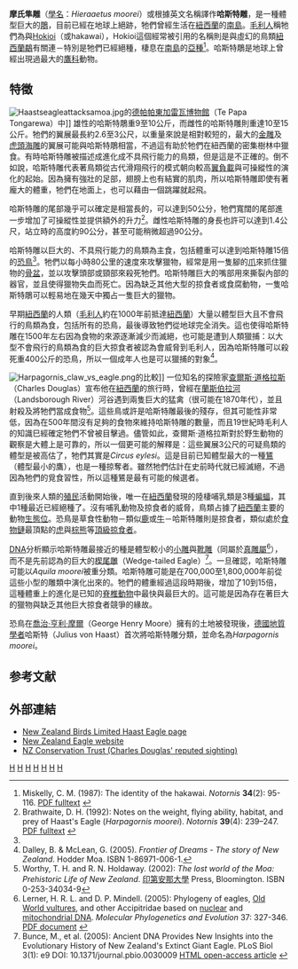 {{Speciesbox
| taxon = Hieraaetus moorei
| name = 摩氏隼雕
| fossil_range = {{Fossil range|晚更新世|全新世}}
| status = EX
| status_system = iucn3.1
| extinct = 1400年代
| image = Giant_Haasts_eagle_attacking_New_Zealand_moa.jpg
| image_caption = 摩氏隼雕攻擊[[恐鳥|恐鳥]]的想像圖
| binomial_authority = [[Julius_von_Haast|Haast]], 1872
| synonyms = ''Harpagornis moorei'' <small>Haast, 1872</small>
}}

'''摩氏隼雕'''（[[學名|學名]]：''Hieraaetus moorei''）或根據英文名稱譯作'''哈斯特雕'''，是一種體型巨大的[[鵰|鵰]]，目前已經在地球上絕跡，牠們曾經生活在[[紐西蘭|紐西蘭]]的[[南島|南島]]。[[毛利人|毛利人]]稱牠們為{{link-en|Poukai|Poukai}}與[[Hakawai|Hokioi]]（或hakawai），Hokioi這個經常被引用的名稱則是與虛幻的鳥類[[紐西蘭鷸|紐西蘭鷸]]有關連－特別是牠們已經絕種，棲息在[[南島|南島]]的[[亞種|亞種]]<ref name="Miskelly">Miskelly, C. M. (1987): The identity of the hakawai. ''Notornis'' '''34'''(2): 95-116. [http://www.notornis.org.nz/free_issues/Notornis_34-1987/Notornis_34_2.pdf PDF fulltext] {{Wayback|url=http://www.notornis.org.nz/free_issues/Notornis_34-1987/Notornis_34_2.pdf |date=20090325235703 }}</ref>。哈斯特鵰是地球上曾經出現過最大的[[鷹科|鷹科]]動物。

== 特徵 ==
[[File:Haastseagleattacksamoa.jpg|thumb]]的[[德帕帕東加雷瓦博物館|德帕帕東加雷瓦博物館]]（Te Papa Tongarewa）中]]
雄性的哈斯特鵰重9至10公斤，而雌性的哈斯特雕則重達10至15公斤。牠們的翼展最長約2.6至3公尺，以重量來說是相對較短的，最大的[[金雕|金雕]]及[[虎頭海雕|虎頭海雕]]的翼展可能與哈斯特鵰相當，不過這有助於牠們在紐西蘭的密集樹林中獵食。有時哈斯特雕被描述成進化成不具飛行能力的鳥類，但是這是不正確的。倒不如說，哈斯特雕代表著鳥類從古代滑翔飛行的模式朝向較高[[翼負載|翼負載]]與可操縱性的演化的起始。因為擁有強壯的足部，翅膀上也有結實的肌肉，所以哈斯特雕即使有著龐大的體重，牠們在地面上，也可以藉由一個跳躍就起飛。

哈斯特雕的尾部幾乎可以確定是相當長的，可以達到50公分，牠們寬闊的尾部進一步增加了可操縱性並提供額外的升力<ref name="Brathwaite">Brathwaite, D. H. (1992): Notes on the weight, flying ability, habitat, and prey of Haast's Eagle (''Harpagornis moorei''). ''Notornis'' '''39'''(4): 239–247. [http://www.notornis.org.nz/free_issues/Notornis_39-1992/Notornis_39_4_239.pdf PDF fulltext] {{Wayback|url=http://www.notornis.org.nz/free_issues/Notornis_39-1992/Notornis_39_4_239.pdf |date=20061108034612 }}</ref>。雌性哈斯特雕的身長也許可以達到1.4公尺，站立時的高度約90公分，甚至可能稍微超過90公分。

哈斯特雕以巨大的、不具飛行能力的鳥類為主食，包括體重可以達到哈斯特雕15倍的[[恐鳥|恐鳥]]<ref name="Brathwaite"/>。牠們以每小時80公里的速度來攻擊獵物，經常是用一隻腳的[[爪|爪]]來抓住獵物的[[骨盆|骨盆]]，並以攻擊頭部或頸部來殺死牠們。哈斯特雕巨大的嘴部用來撕裂內部的器官，並且使得獵物失血而死亡。因為缺乏其他大型的掠食者或食腐動物，一隻哈斯特鵰可以輕易地在幾天中獨占一隻巨大的獵物。

早期[[紐西蘭|紐西蘭]]的人類（[[毛利人|毛利人]]約在1000年前抵達[[紐西蘭|紐西蘭]]）大量以體型巨大且不會飛行的鳥類為食，包括所有的恐鳥，最後導致牠們從地球完全消失。這也使得哈斯特雕在1500年左右因為食物的來源逐漸減少而滅絕，也可能是遭到人類獵捕：以大型不會飛行的鳥類為食的巨大掠食者被認為會威脅到毛利人，因為哈斯特雕可以殺死重400公斤的恐鳥，所以一個成年人也是可以獵捕的對象<ref name="Frontier">Dalley, B. & McLean, G. (2005). ''Frontier of Dreams - The story of New Zealand''. Hodder Moa. ISBN 1-86971-006-1.</ref>。

[[File:Harpagornis_claw_vs_eagle.png|right]]的比較]]
一位知名的探險家[[查爾斯·道格拉斯|查爾斯·道格拉斯]]（Charles Douglas）宣布他在[[紐西蘭|紐西蘭]]的旅行時，曾經在[[蘭斯伯拉河|蘭斯伯拉河]]（Landsborough River）河谷遇到兩隻巨大的猛禽（很可能在1870年代），並且射殺及將牠們當成食物<ref name="Worthy and Holdaway">Worthy, T. H. and R. N. Holdaway. (2002): ''The lost world of the Moa: Prehistoric Life of New Zealand''. [[印第安那大學|印第安那大學]] Press, Bloomington. ISBN 0-253-34034-9</ref>。這些鳥或許是哈斯特雕最後的殘存，但其可能性非常低，因為在500年間沒有足夠的食物來維持哈斯特雕的數量，而且19世紀時毛利人的知識巳經確定牠們不曾被目擊過。儘管如此，查爾斯·道格拉斯對於野生動物的觀察是大體上是可靠的，所以一個更可能的解釋是：這些翼展3公尺的可疑鳥類的體型是被高估了，牠們其實是''Circus eylesi''。這是目前已知體型最大的一種[[鵟|鵟]]（體型最小的鷹），也是一種掠奪者。雖然牠們估計在史前時代就已經滅絕，不過因為牠們的覓食習性，所以這種鵟是最有可能的候選者。

直到後來人類的[[殖民|殖民]]活動開始後，唯一在[[紐西蘭|紐西蘭]]發現的陸棲哺乳類是3種[[蝙蝠|蝙蝠]]，其中1種最近已經絕種了。沒有哺乳動物及掠食者的威脅，鳥類占據了[[紐西蘭|紐西蘭]]主要的動物[[生態位|生態位]]。恐鳥是草食性動物－類似[[鹿|鹿]]或[[牛|牛]]－哈斯特雕則是掠食者，類似處於[[食物鏈|食物鏈]]最頂點的[[虎|虎]]與[[棕熊|棕熊]]等[[頂級掠食者|頂級掠食者]]。

[[DNA|DNA]]分析顯示哈斯特雕最接近的種是體型較小的[[小雕|小雕]]與[[靴雕|靴雕]]（同屬於[[真雕屬|真雕屬]]<ref name="Lerner">Lerner, H. R. L. and D. P. Mindell. (2005): Phylogeny of eagles, [[Old_World_vultures|Old World vultures]], and other Accipitridae based on [[Nuclear_DNA|nuclear]] and [[mitochondrial_DNA|mitochondrial DNA]]. ''Molecular Phylogenetics and Evolution'' 37: 327-346. [http://www-personal.umich.edu/~hlerner/LernerMindell2005Proofs.pdf PDF document] {{Wayback|url=http://www-personal.umich.edu/~hlerner/LernerMindell2005Proofs.pdf |date=20080411094354 }}</ref>），而不是先前認為的巨大的[[楔尾雕|楔尾雕]]（Wedge-tailed Eagle）<ref name="Bunce">Bunce, M., et al. (2005): Ancient DNA Provides New Insights into the Evolutionary History of New Zealand's Extinct Giant Eagle. PLoS Biol 3(1): e9 DOI: 10.1371/journal.pbio.0030009 [http://biology.plosjournals.org/perlserv/?request=get-document&doi=10.1371%2Fjournal.pbio.0030009 HTML open-access article] {{Wayback|url=http://biology.plosjournals.org/perlserv/?request=get-document&doi=10.1371%2Fjournal.pbio.0030009 |date=20080306062717 }}</ref>。一旦確認，哈斯特雕可能以''Aquila moorei''被重分類。哈斯特雕可能是在700,000至1,800,000年前從這些小型的雕類中演化出來的。牠們的體重經過這段時期後，增加了10到15倍，這種體重上的進化是已知的[[脊椎動物|脊椎動物]]中最快與最巨大的。這可能是因為存在著巨大的獵物與缺乏其他巨大掠食者競爭的緣故。

恐鳥在[[喬治·亨利·摩爾|喬治·亨利·摩爾]]（George Henry Moore）擁有的土地被發現後，[[德國|德國]][[地質學者|地質學者]]哈斯特（Julius von Haast）首次將哈斯特雕分類，並命名為''Harpagornis moorei''。

== 参考文献 ==
{{Reflist|30em}}

== 外部連結 ==
* [http://www.nzbirds.com/birds/haasteagle.html New Zealand Birds Limited Haast Eagle page]{{Wayback|url=http://www.nzbirds.com/birds/haasteagle.html |date=20080110103215 }}
* [http://www.newzealandeagle.com New Zealand Eagle website]{{Wayback|url=http://www.newzealandeagle.com/ |date=20170626101605 }}
* [https://web.archive.org/web/20070927130728/http://www.nzconservationtrust.org.nz/nzspecies-details.asp?id=33 NZ Conservation Trust (Charles Douglas' reputed sighting)]

{{Buteoninae}}
{{Taxonbar|from=Q243451}}

[[Category:絕滅物種|H]]
[[Category:隼形目|H]]
[[Category:鷹科|H]]
[[Category:巨型動物|H]]
[[Category:已滅絕鳥類|H]]
[[Category:更新世鸟类|H]]
[[Category:1872年描述的鸟类|H]]